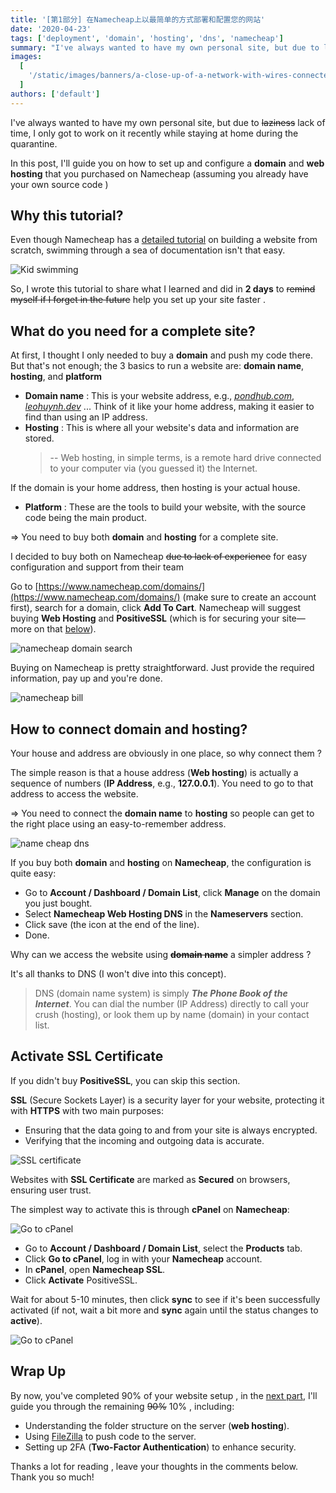```yaml
---
title: '[第1部分] 在Namecheap上以最简单的方式部署和配置您的网站'
date: '2020-04-23'
tags: ['deployment', 'domain', 'hosting', 'dns', 'namecheap']
summary: "I've always wanted to have my own personal site, but due to lack of time, I only got to work on it recently during my stay-at-home time..."
images:
  [
    '/static/images/banners/a-close-up-of-a-network-with-wires-connected-to-it__albertstoynov__dyUp7WPu5q4.jpeg',
  ]
authors: ['default']
---
```


I've always wanted to have my own personal site, but due to ~~laziness~~ lack of time, I only got to work on it recently while staying at home during the quarantine.

In this post, I'll guide you on how to set up and configure a **domain** and **web hosting** that you purchased on Namecheap (assuming you already have your own source code <Twemoji emoji="smiling-face-with-sunglasses" />)

## Why this tutorial?

Even though Namecheap has a [detailed tutorial](https://www.namecheap.com/resource-center/tutorials/building-your-first-website/) on building a website from scratch, swimming <Twemoji emoji="man-swimming" /> through a sea of documentation isn't that easy.

![Kid swimming](/static/images/swim.gif)

So, I wrote this tutorial to share what I learned and did in **2 days** to ~~remind myself if I forget in the future~~ help you set up your site faster <Twemoji emoji="beaming-face-with-smiling-eyes" />.

## What do you need for a complete site?

At first, I thought I only needed to buy a **domain** and push my code there. But that's not enough; the 3 basics to run a website are: **domain name**, **hosting**, and **platform**

- **Domain name** <Twemoji emoji="magnifying-glass-tilted-right" />: This is your website address, e.g., _[pondhub.com](http://www.thepondhub.com/)_, _[leohuynh.dev](https://leohuynh.dev)_ ... Think of it like your home address, making it easier to find than using an IP address.
- **Hosting** <Twemoji emoji="house" />: This is where all your website's data and information are stored.
  > -- Web hosting, in simple terms, is a remote hard drive connected to your computer via (you guessed it) the Internet.

If the domain is your home address, then hosting is your actual house.

- **Platform** <Twemoji emoji="laptop" />: These are the tools to build your website, with the source code being the main product.

=> You need to buy both **domain** and **hosting** for a complete site.

I decided to buy both on Namecheap ~~due to lack of experience~~ for easy configuration and support from their team <Twemoji emoji="beaming-face-with-smiling-eyes" />

Go to [https://www.namecheap.com/domains/](https://www.namecheap.com/domains/) (make sure to create an account first), search for a domain, click **Add To Cart**. Namecheap will suggest buying **Web Hosting** and **PositiveSSL** (which is for securing your site—more on that [below](#activate-ssl-certificate)).

![namecheap domain search](/static/images/namecheap1.png)

Buying on Namecheap is pretty straightforward. Just provide the required information, pay up <Twemoji emoji="money-with-wings" /><Twemoji emoji="money-with-wings" /><Twemoji emoji="money-with-wings" /> and you're done.

![namecheap bill](/static/images/bill.png)

## How to connect domain and hosting?

Your house and address are obviously in one place, so why connect them <Twemoji emoji="eyes" />?

The simple reason is that a house address (**Web hosting**) is actually a sequence of numbers (**IP Address**, e.g., **127.0.0.1**). You need to go to that address to access the website.

=> You need to connect the **domain name** to **hosting** so people can get to the right place using an easy-to-remember address.

![name cheap dns](/static/images/dns.jpg)

If you buy both **domain** and **hosting** on **Namecheap**, the configuration is quite easy:

- Go to **Account / Dashboard / Domain List**, click **Manage** on the domain you just bought.
- Select **Namecheap Web Hosting DNS** in the **Nameservers** section.
- Click save (the <Twemoji emoji="check-mark-button" /> icon at the end of the line).
- Done.

Why can we access the website using ~~**domain name**~~ a simpler address <Twemoji emoji="eyes" />?

It's all thanks to DNS (I won't dive into this concept).

> DNS (domain name system) is simply **_The Phone Book of the Internet_**. You can dial the number (IP Address) directly to call your crush (hosting), or look them up by name (domain) in your contact list.

## Activate SSL Certificate

If you didn't buy **PositiveSSL**, you can skip this section.

**SSL** (Secure Sockets Layer) is a security layer for your website, protecting it with **HTTPS** with two main purposes:

- Ensuring that the data going to and from your site is always encrypted.
- Verifying that the incoming and outgoing data is accurate.

![SSL certificate](/static/images/https.png)

Websites with **SSL Certificate** are marked as **Secured** on browsers, ensuring user trust.

The simplest way to activate this is through **cPanel** on **Namecheap**:

![Go to cPanel](/static/images/cpanel.png)

- Go to **Account / Dashboard / Domain List**, select the **Products** tab.
- Click **Go to cPanel**, log in with your **Namecheap** account.
- In **cPanel**, open **Namecheap SSL**.
- Click **Activate** PositiveSSL.

Wait for about 5-10 minutes, then click **sync** to see if it's been successfully activated (if not, wait a bit more and **sync** again until the status changes to **active**).

![Go to cPanel](/static/images/cpanel3.png)

## Wrap Up

By now, you've completed 90% of your website setup <Twemoji emoji="astonished-face" />, in the [next part](/blog/deploy-and-config-website-on-namecheap-part-2), I'll guide you through the remaining ~~90%~~ 10% <Twemoji emoji="smiling-face-with-tear" />, including:

- Understanding the folder structure on the server (**web hosting**).
- Using [FileZilla](https://filezilla-project.org/) to push code to the server.
- Setting up 2FA (**Two-Factor Authentication**) to enhance security.

Thanks a lot for reading <Twemoji emoji="folded-hands" />, leave your thoughts in the comments below. Thank you so much!
